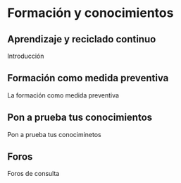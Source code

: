 # Formación y conocimientos

## Aprendizaje y reciclado continuo

Introducción

## Formación como medida preventiva

La formación como medida preventiva

## Pon a prueba tus conocimientos

Pon a prueba tus conociminetos

## Foros

Foros de consulta
